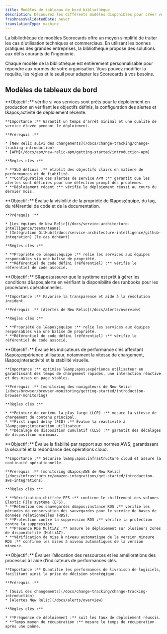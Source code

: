 ```yaml
---
title: Modèles de tableaux de bord bibliothèque
description: Découvrez les différents modèles disponibles pour créer vos tableaux de bord
freshnessValidatedDate: never
translationType: machine
---
```


La bibliothèque de modèles Scorecards offre un moyen simplifié de traiter les cas d&apos;utilisation techniques et commerciaux. En utilisant les bonnes pratiques des grandes entreprises, la bibliothèque propose des solutions aux défis courants de l&apos;ingénierie.

Chaque modèle de la bibliothèque est entièrement personnalisable pour répondre aux normes de votre organisation. Vous pouvez modifier la requête, les règles et le seuil pour adapter les Scorecards à vos besoins.

## Modèles de tableaux de bord

<CollapserGroup>
  <Collapser id="product-readiness" title="Préparation à la production">
    **Objectif :** vérifie si vos services sont prêts pour le déploiement en production en vérifiant les objectifs définis, la configuration des alertes et l&amp;apos;activité de déploiement récente.

    **Importance :** Garantit un temps d’arrêt minimal et une qualité de service élevée pendant le déploiement.

    **Prérequis :**

    * [New Relic suivi des changements](/docs/change-tracking/change-tracking-introduction)
    * [APM](/docs/apm/new-relic-apm/getting-started/introduction-apm)

    **Règles clés :**

    * **SLO définis :** établit des objectifs clairs en matière de performances et de fiabilité.
    * **Configuration des alertes de service APM :** garantit que les alertes sont définies pour une détection prompt des problèmes.
    * **Déploiement récent :** vérifie le déploiement réussi au cours du dernier mois.
  </Collapser>

  <Collapser id="ownership-documentation" title="Propriété et documentation">
    **Objectif :** Évalue la visibilité de la propriété de l&amp;apos;équipe, du tag, du référentiel de code et de la documentation.

    **Prérequis :**

    * [Les équipes de New Relic](/docs/service-architecture-intelligence/teams/teams)
    * [Intégration GitHub](/docs/service-architecture-intelligence/github-integration) (le cas échéant)

    **Règles clés :**

    * **Propriété de l&apos;équipe :** relie les services aux équipes responsables via une balise de propriété.
    * **Référentiel de code défini (référentiel) :** vérifie le référentiel de code associé.
  </Collapser>

  <Collapser id="operational-readiness" title="Préparation opérationnelle">
    **Objectif :** S&amp;apos;assurer que le système est prêt à gérer les conditions d&amp;apos;alerte en vérifiant la disponibilité des runbooks pour les procédures opérationnelles.

    **Importance :** Favorise la transparence et aide à la résolution incident.

    **Prérequis :** [Alertes de New Relic](/docs/alerts/overview)

    **Règles clés :**

    * **Propriété de l&apos;équipe :** relie les services aux équipes responsables via une balise de propriété.
    * **Référentiel de code défini (référentiel) :** vérifie le référentiel de code associé.
  </Collapser>

  <Collapser id="web-vitals" title="Web Vitals">
    **Objectif :** Évalue les indicateurs de performance clés affectant l&amp;apos;expérience utilisateur, notamment la vitesse de chargement, l&amp;apos;interactivité et la stabilité visuelle.

    **Importance :** optimise l&amp;apos;expérience utilisateur en garantissant des temps de chargement rapides, une interaction réactive et des mises en page stables.

    **Prérequis :** [monitoring des navigateurs de New Relic](/docs/browser/browser-monitoring/getting-started/introduction-browser-monitoring)

    **Règles clés :**

    * **Peinture de contenu la plus large (LCP) :** mesure la vitesse de chargement du contenu principal.
    * **First input delay (FID) :** Évalue la réactivité à l&amp;apos;interaction utilisateur.
    * **Décalage de disposition cumulatif (CLS) :** garantit des décalages de disposition minimaux.
  </Collapser>

  <Collapser id="aws-reliability" title="Fiabilité AWS">
    **Objectif :** Évalue la fiabilité par rapport aux normes AWS, garantissant la sécurité et la redondance des opérations cloud.

    **Importance :** Sécurise l&amp;apos;infrastructure cloud et assure la continuité opérationnelle.

    **Prérequis :** [monitoring d&apos;AWS de New Relic](/docs/infrastructure/amazon-integrations/get-started/introduction-aws-integrations)

    **Règles clés :**

    * **Vérification chiffrée EFS :** confirme le chiffrement des volumes Elastic File système (EFS).
    * **Rétention des sauvegardes d&apos;instance RDS :** vérifie les périodes de conservation des sauvegardes pour le service de bases de données relationnelles (RDS).
    * **Protection contre la suppression RDS :** vérifie la protection contre la suppression.
    * **Présence RDS MultiAZ :** assure le déploiement sur plusieurs zones de disponibilité (MultiAZ).
    * **Vérification de mise à niveau automatique de la version mineure RDS :** confirme les mises à niveau automatiques de la version mineure.
  </Collapser>

  <Collapser id="dora-metrics" title="Mesures de recherche et d'évaluation DevOps (DORA)">
    **Objectif :** Évaluer l’allocation des ressources et les améliorations des processus à l’aide d’indicateurs de performances clés.

    **Importance :** Quantifie les performances de livraison de logiciels, facilitant ainsi la prise de décision stratégique.

    **Prérequis :**

    * [Suivi des changements](/docs/change-tracking/change-tracking-introduction)
    * [Alertes New Relic](/docs/alerts/overview)

    **Règles clés :**

    * **Fréquence de déploiement :** suit les taux de déploiement réussis.
    * **Temps moyen de récupération :** mesure le temps de récupération après une panne.
  </Collapser>
</CollapserGroup>